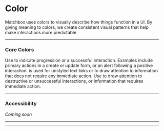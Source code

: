 

# Color
Matchbox uses colors to visually describe how things function in a UI. By giving meaning to colors, we create consistent visual patterns that help make interactions more predictable.

---

### Core Colors
<ColorDescription name='color-green-base' alternative='color-green-dark'>
  Use <Token name='color-green-base' /> to indicate progression or a successful interaction. Examples include primary actions in a create or update form, or an alert following a positive interaction.
</ColorDescription>

<ColorDescription name='color-blue-base' alternative='color-blue-dark'>
  <Token name='color-blue-base' />  is used for unstyled text links or to draw attention to information that does not require any immediate action.
</ColorDescription>

<ColorDescription name='color-red-base'>
  Use <Token name='color-red-base' /> to draw attention to destructive or unsuccessful interactions, or information that requires immediate action.
</ColorDescription>

---

### Accessibility

_Coming soon_

<ContrastChecker />

---

<Palettes />

---
